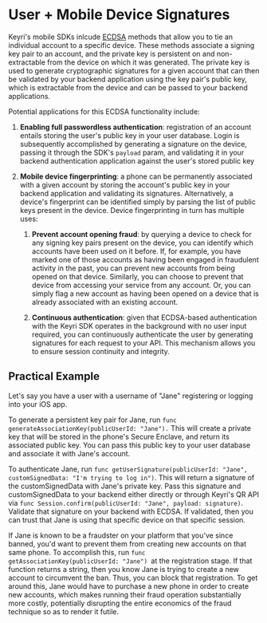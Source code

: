 # User + Mobile Device Signatures

Keyri's mobile SDKs inlcude [ECDSA](https://cryptobook.nakov.com/digital-signatures/ecdsa-sign-verify-messages) methods that allow you to tie an individual account to a specific device. These methods associate a signing key pair to an account, and the private key is persistent on and non-extractable from the device on which it was generated. The private key is used to generate cryptographic signatures for a given account that can then be validated by your backend application using the key pair's public key, which is extractable from the device and can be passed to your backend applications.&#x20;

Potential applications for this ECDSA functionality include:

1.  **Enabling full passwordless authentication**: registration of an account entails storing the user's public key in your user database. Login is subsequently accomplished by generating a signature on the device, passing it through the SDK's `payload` param, and validating it in your backend authentication application against the user's stored public key

2.  **Mobile device fingerprinting**: a phone can be permanently associated with a given account by storing the account's public key in your backend application and validating its signatures. Alternatively, a device's fingerprint can be identified simply by parsing the list of public keys present in the device. Device fingerprinting in turn has multiple uses:

    1.  **Prevent account opening fraud**: by querying a device to check for any signing key pairs present on the device, you can identify which accounts have been used on it before. If, for example, you have marked one of those accounts as having been engaged in fraudulent activity in the past, you can prevent new accounts from being opened on that device. Similarly, you can choose to prevent that device from accessing your service from any account. Or, you can simply flag a new account as having been opened on a device that is already associated with an existing account.

    2.  **Continuous authentication**: given that ECDSA-based authentication with the Keyri SDK operates in the background with no user input required, you can continuously authenticate the user by generating signatures for each request to your API. This mechanism allows you to ensure session continuity and integrity.

## Practical Example

Let's say you have a user with a username of "Jane" registering or logging into your iOS app.

To generate a persistent key pair for Jane, run `func generateAssociationKey(publicUserId: "Jane").` This will create a private key that will be stored in the phone's Secure Enclave, and return its associated public key. You can pass this public key to your user database and associate it with Jane's account.

To authenticate Jane, run `func getUserSignature(publicUserId: "Jane", customSignedData: "I'm trying to log in")`. This will return a signature of the customSignedData with Jane's private key. Pass this signature and customSignedData to your backend either directly or through Keyri's QR API via `func Session.confirm(publicUserId: "Jane", payload: signature)`. Validate that signature on your backend with ECDSA. If validated, then you can trust that Jane is using that specific device on that specific session.

If Jane is known to be a fraudster on your platform that you've since banned, you'd want to prevent them from creating new accounts on that same phone. To accomplish this, run `func getAssociationKey(publicUserId: "Jane") `at the registration stage. If that function returns a string, then you know Jane is trying to create a new account to circumvent the ban. Thus, you can block that registration. To get around this, Jane would have to purchase a new phone in order to create new accounts, which makes running their fraud operation substantially more costly, potentially disrupting the entire economics of the fraud technique so as to render it futile.
